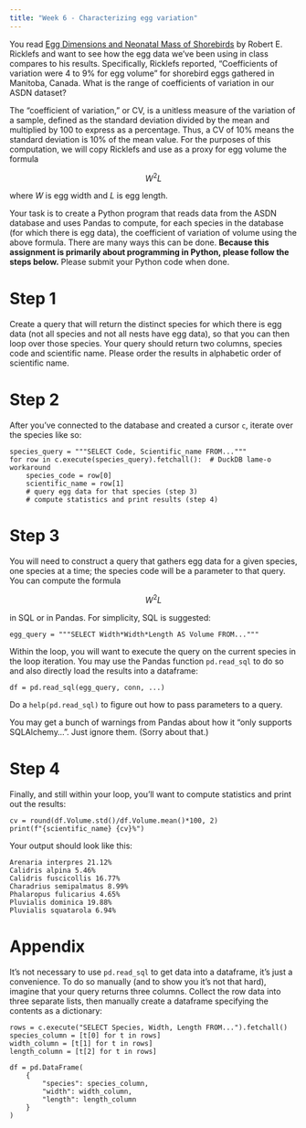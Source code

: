 ```yaml
---
title: "Week 6 - Characterizing egg variation"
---
```


You read [Egg Dimensions and Neonatal Mass of Shorebirds](https://www.jstor.org/stable/1367334) by Robert E. Ricklefs and want to see how the egg data we've been using in class compares to his results. Specifically, Ricklefs reported, "Coefficients of variation were 4 to 9% for egg volume" for shorebird eggs gathered in Manitoba, Canada. What is the range of coefficients of variation in our ASDN dataset?

The "coefficient of variation," or CV, is a unitless measure of the variation of a sample, defined as the standard deviation divided by the mean and multiplied by 100 to express as a percentage. Thus, a CV of 10% means the standard deviation is 10% of the mean value. For the purposes of this computation, we will copy Ricklefs and use as a proxy for egg volume the formula

$$ W^2 L $$

where $W$ is egg width and $L$ is egg length.

Your task is to create a Python program that reads data from the ASDN database and uses Pandas to compute, for each species in the database (for which there is egg data), the coefficient of variation of volume using the above formula. There are many ways this can be done. **Because this assignment is primarily about programming in Python, please follow the steps below.** Please submit your Python code when done.

# Step 1

Create a query that will return the distinct species for which there is egg data (not all species and not all nests have egg data), so that you can then loop over those species. Your query should return two columns, species code and scientific name. Please order the results in alphabetic order of scientific name.

# Step 2

After you've connected to the database and created a cursor `c`, iterate over the species like so:

```         
species_query = """SELECT Code, Scientific_name FROM..."""
for row in c.execute(species_query).fetchall():  # DuckDB lame-o workaround
    species_code = row[0]
    scientific_name = row[1]
    # query egg data for that species (step 3)
    # compute statistics and print results (step 4)
```

# Step 3

You will need to construct a query that gathers egg data for a given species, one species at a time; the species code will be a parameter to that query. You can compute the formula

$$ W^2 L $$

in SQL or in Pandas. For simplicity, SQL is suggested:

```         
egg_query = """SELECT Width*Width*Length AS Volume FROM..."""
```

Within the loop, you will want to execute the query on the current species in the loop iteration. You may use the Pandas function `pd.read_sql` to do so and also directly load the results into a dataframe:

```         
df = pd.read_sql(egg_query, conn, ...)
```

Do a `help(pd.read_sql)` to figure out how to pass parameters to a query.

You may get a bunch of warnings from Pandas about how it "only supports SQLAlchemy...".  Just ignore them.  (Sorry about that.)

# Step 4

Finally, and still within your loop, you'll want to compute statistics and print out the results:

```         
cv = round(df.Volume.std()/df.Volume.mean()*100, 2)
print(f"{scientific_name} {cv}%")
```

Your output should look like this:

```         
Arenaria interpres 21.12%
Calidris alpina 5.46%
Calidris fuscicollis 16.77%
Charadrius semipalmatus 8.99%
Phalaropus fulicarius 4.65%
Pluvialis dominica 19.88%
Pluvialis squatarola 6.94%
```

# Appendix

It's not necessary to use `pd.read_sql` to get data into a dataframe, it's just a convenience. To do so manually (and to show you it's not that hard), imagine that your query returns three columns. Collect the row data into three separate lists, then manually create a dataframe specifying the contents as a dictionary:

```         
rows = c.execute("SELECT Species, Width, Length FROM...").fetchall()
species_column = [t[0] for t in rows]
width_column = [t[1] for t in rows]
length_column = [t[2] for t in rows]

df = pd.DataFrame(
    {
        "species": species_column,
        "width": width_column,
        "length": length_column
    }
)
```
